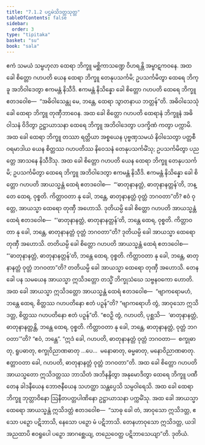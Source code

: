 ```yaml
---
title: "7.1.2 ပဌမဲသိဒတ္တသုတ္တ"
tableOfContents: false
sidebar:
  order: 3
type: "tipitaka"
basket: "su"
book: "sala"
---
```



<DynamicBreadcrumb />

<Division number="344" book="sala">

<Paragraph number="1479" book="sala">
ဧကံ သမယံ သမ္ဗဟုလာ ထေရာ ဘိက္ခူ မစ္ဆိကာသဏ္ဍေ ဝိဟရန္တိ အမ္ဗာဋကဝနေ. အထ ခေါ စိတ္တော ဂဟပတိ ယေန ထေရာ ဘိက္ခူ တေနုပသင်္ကမိ; ဥပသင်္ကမိတွာ ထေရေ ဘိက္ခူ အဘိဝါဒေတွာ ဧကမန္တံ နိသီဒိ. ဧကမန္တံ နိသိန္နော ခေါ စိတ္တော ဂဟပတိ ထေရေ ဘိက္ခူ ဧတဒဝေါစ—  “အဓိဝါသေန္တု မေ, ဘန္တေ, ထေရာ သွာတနာယ ဘတ္တန်”တိ. အဓိဝါသေသုံ ခေါ ထေရာ ဘိက္ခူ တုဏှီဘာဝေန. အထ ခေါ စိတ္တော ဂဟပတိ ထေရာနံ ဘိက္ခူနံ အဓိဝါသနံ ဝိဒိတွာ ဥဋ္ဌာယာသနာ ထေရေ ဘိက္ခူ အဘိဝါဒေတွာ ပဒက္ခိဏံ ကတွာ ပက္ကာမိ. အထ ခေါ ထေရာ ဘိက္ခူ တဿာ ရတ္တိယာ အစ္စယေန ပုဗ္ဗဏှသမယံ နိဝါသေတွာ ပတ္တစီဝရမာဒါယ ယေန စိတ္တဿ ဂဟပတိဿ နိဝေသနံ တေနုပသင်္ကမိံသု; ဥပသင်္ကမိတွာ ပညတ္တေ အာသနေ နိသီဒိံသု.
</Paragraph>

<Paragraph number="1480" book="sala">
အထ ခေါ စိတ္တော ဂဟပတိ ယေန ထေရာ ဘိက္ခူ တေနုပသင်္ကမိ; ဥပသင်္ကမိတွာ ထေရေ ဘိက္ခူ အဘိဝါဒေတွာ ဧကမန္တံ နိသီဒိ. ဧကမန္တံ နိသိန္နော ခေါ စိတ္တော ဂဟပတိ အာယသ္မန္တံ ထေရံ ဧတဒဝေါစ—  “‘ဓာတုနာနတ္တံ, ဓာတုနာနတ္တန်’တိ, ဘန္တေ ထေရ, ဝုစ္စတိ. ကိတ္တာဝတာ နု ခေါ, ဘန္တေ, ဓာတုနာနတ္တံ ဝုတ္တံ ဘဂဝတာ”တိ? ဧဝံ ဝုတ္တေ, အာယသ္မာ ထေရော တုဏှီ အဟောသိ. ဒုတိယမ္ပိ ခေါ စိတ္တော ဂဟပတိ အာယသ္မန္တံ ထေရံ ဧတဒဝေါစ—  “‘ဓာတုနာနတ္တံ, ဓာတုနာနတ္တန်’တိ, ဘန္တေ ထေရ, ဝုစ္စတိ. ကိတ္တာဝတာ နု ခေါ, ဘန္တေ, ဓာတုနာနတ္တံ ဝုတ္တံ ဘဂဝတာ”တိ? ဒုတိယမ္ပိ ခေါ အာယသ္မာ ထေရော တုဏှီ အဟောသိ. တတိယမ္ပိ ခေါ စိတ္တော ဂဟပတိ အာယသ္မန္တံ ထေရံ ဧတဒဝေါစ—  “‘ဓာတုနာနတ္တံ, ဓာတုနာနတ္တန်’တိ, ဘန္တေ ထေရ, ဝုစ္စတိ. ကိတ္တာဝတာ နု ခေါ, ဘန္တေ, ဓာတုနာနတ္တံ ဝုတ္တံ ဘဂဝတာ”တိ? တတိယမ္ပိ ခေါ အာယသ္မာ ထေရော တုဏှီ အဟောသိ.
</Paragraph>

<Paragraph number="1481" book="sala">
တေန ခေါ ပန သမယေန အာယသ္မာ ဣသိဒတ္တော တသ္မိံ ဘိက္ခုသံဃေ သဗ္ဗနဝကော ဟောတိ. အထ ခေါ အာယသ္မာ ဣသိဒတ္တော အာယသ္မန္တံ ထေရံ ဧတဒဝေါစ—  “ဗျာကရောမဟံ, ဘန္တေ ထေရ, စိတ္တဿ ဂဟပတိနော ဧတံ ပဉှန်”တိ? “ဗျာကရောဟိ တွံ, အာဝုသော ဣသိဒတ္တ, စိတ္တဿ ဂဟပတိနော ဧတံ ပဉှန်”တိ. “ဧဝဉှိ တွံ, ဂဟပတိ, ပုစ္ဆသိ—  ‘ဓာတုနာနတ္တံ, ဓာတုနာနတ္တန္တိ, ဘန္တေ ထေရ, ဝုစ္စတိ. ကိတ္တာဝတာ နု ခေါ, ဘန္တေ, ဓာတုနာနတ္တံ, ဝုတ္တံ ဘဂဝတာ’”တိ? “ဧဝံ, ဘန္တေ”. “ဣဒံ ခေါ, ဂဟပတိ, ဓာတုနာနတ္တံ ဝုတ္တံ ဘဂဝတာ—  စက္ခုဓာတု, ရူပဓာတု, စက္ခုဝိညာဏဓာတု …ပေ…  မနောဓာတု, ဓမ္မဓာတု, မနောဝိညာဏဓာတု. ဧတ္တာဝတာ ခေါ, ဂဟပတိ, ဓာတုနာနတ္တံ ဝုတ္တံ ဘဂဝတာ”တိ.
</Paragraph>

<Paragraph number="1482" book="sala">
အထ ခေါ စိတ္တော ဂဟပတိ အာယသ္မတော ဣသိဒတ္တဿ ဘာသိတံ အဘိနန္ဒိတွာ အနုမောဒိတွာ ထေရေ ဘိက္ခူ ပဏီတေန ခါဒနီယေန ဘောဇနီယေန သဟတ္ထာ သန္တပ္ပေသိ သမ္ပဝါရေသိ. အထ ခေါ ထေရာ ဘိက္ခူ ဘုတ္တာဝိနော ဩနီတပတ္တပါဏိနော ဥဋ္ဌာယာသနာ ပက္ကမိံသု. အထ ခေါ အာယသ္မာ ထေရော အာယသ္မန္တံ ဣသိဒတ္တံ ဧတဒဝေါစ—  “သာဓု ခေါ တံ, အာဝုသော ဣသိဒတ္တ, ဧသော ပဉှော ပဋိဘာသိ, နေသော ပဉှော မံ ပဋိဘာသိ. တေနဟာဝုသော ဣသိဒတ္တ, ယဒါ အညထာပိ ဧဝရူပေါ ပဉှော အာဂစ္ဆေယျ, တညေဝေတ္ထ ပဋိဘာသေယျာ”တိ.

</Paragraph>
</Division>

<Paragraph number="1483" type="center" book="sala">
ဒုတိယံ.
</Paragraph>